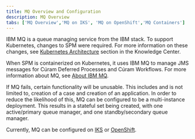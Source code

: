 ```yaml
---
title: MQ Overview and Configuration
description: MQ Overview
tabs: ['MQ Overview','MQ on IKS', 'MQ on OpenShift','MQ Containers']
---
```


IBM MQ is a queue managing service from the IBM stack. To support Kubernetes, changes to SPM were required. For more information on these changes, see
[Kubernetes Architecture](https://www.ibm.com/support/knowledgecenter/SS8S5A_7.0.10/com.ibm.curam.wlp.doc/Kubernetes/c_KubArchitecture.html) section in
the Knowledge Center.  

When SPM is containerized on Kubernetes, it uses IBM MQ to manage JMS messages for Cúram Deferred Processes and Cúram Workflows. For more information about MQ, see [About IBM MQ](https://www.ibm.com/support/knowledgecenter/SSFKSJ_9.1.0/com.ibm.mq.pro.doc/q001010_.htm).

If MQ fails, certain functionality will be unusable. This includes and is not limited to, creation of a case and creation of an application. In order to reduce the likelihood
of this, MQ can be configured to be a multi-instance deployment. This results in a stateful set being created, with one active/primary queue manager, and one standby/secondary queue manager.

Currently, MQ can be configured on [IKS](/supporting-infrastructure/mq/mq-on-iks) or [OpenShift](/supporting-infrastructure/mq/mq-on-openshift).
